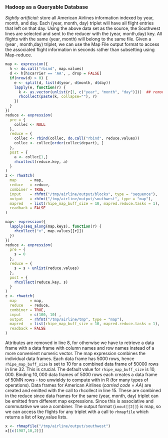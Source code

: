 ### Hadoop as a Queryable Database ###

*Sightly artificial:* store all American Airlines information indexed by year, month, and day.
Each (year, month, day) triplet will have all flight entries that left on that day. Using the above
data set as the source, the Southwest lines are selected and sent to the reducer with the (year, 
month,day) key. All flights with the same (year, month) will belong to the same file. Given a (year
, month,day) triplet, we can use the Map File output format to access the associated flight 
information in seconds rather than subsetting using Map-reduce.

```r
map <- expression({
  h <- do.call("rbind", map.values)
  d <- h[h$carrier == 'AA', , drop = FALSE]
  if(nrow(d) > 0) {
    e <- split(d, list(d$year, d$month, d$day))
    lapply(e, function(r) {
      k <- as.vector(unlist(r[1, c("year", "month", "day")]))  ## remove attributes
      rhcollect(paste(k, collapse=""), r)
    })
  }
})
reduce <- expression(
  pre = { 
    collec <- NULL 
  },
  reduce = {
    collec <- rbind(collec, do.call("rbind", reduce.values))
    collec <- collec[order(collec$depart), ]
  },
  post = {
    a <- collec[1,]
    rhcollect(reduce.key, a)
  }
)
z <- rhwatch(
  map      = map,
  reduce   = reduce,
  combiner = TRUE,
  input    = rhfmt("/tmp/airline/output/blocks", type = "sequence"),
  output   = rhfmt("/tmp/airline/output/southwest", type = "map"),
  mapred   = list(rhipe_map_buff_size = 10, mapred.reduce.tasks = 1),
  readback = FALSE
)
```

```r
map<- expression({
  lapply(seq_along(map.keys), function(r) {
    rhcollect("x", map.values[[r]])
  })
})
reduce <- expression(
  pre = {
    s = 0
  },
  reduce = {
    s = s + unlist(reduce.values)
  },
  post = {
    rhcollect(reduce.key, s)
  }
)
z <- rhwatch(
  map      = map,
  reduce   = reduce,
  combiner = TRUE,
  input    = c(100, 10) ,
  output   = rhfmt("/tmp/airline/tmp", type = "map"),
  mapred   = list(rhipe_map_buff_size = 10, mapred.reduce.tasks = 1),
  readback = FALSE
)
```
Attributes are removed in line $8$, for otherwise we have to retrieve a data frame with a data frame 
with column names and row names instead of a more convenient numeric vector. The map expression 
combines the individual data frames. Each data frame has $5000$ rows, hence `rhipe_map_buff_size` is 
set to 10 for a combined data frame of $50000$ rows in line $32$. This is crucial. The default value 
for `rhipe_map_buff_size` is $10,000$. Binding $10,000$ data frames of $5000$ rows each creates a data 
frame of 50MN rows - too unwieldy to compute with in R (for many types of operations). Data frames 
for American Airlines (*carried code = AA*) are created and emitted with the call to rhcollect in line
$15$. These are combined in the reduce since data frames for the same (year, month, day) triplet can 
be emitted from different map expressions. Since this is associative and commutative we use a 
combiner. The output format (`inout[[2]]`) is map, so we can access the flights for any triplet with 
a call to `rhmapfile` which returns a list of key,value lists.

```r
x <- rhmapfile("/tmp/airline/output/southwest")
x[[c(1987,10,2)]]
```